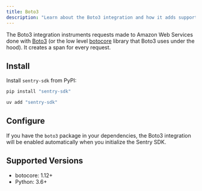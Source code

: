 ```yaml
---
title: Boto3
description: "Learn about the Boto3 integration and how it adds support for the Boto3 and botocore libraries."
---
```


The Boto3 integration instruments requests made to Amazon Web Services done with [Boto3](https://boto3.amazonaws.com/v1/documentation/api/latest/index.html) (or the low level [botocore](https://github.com/boto/botocore) library that Boto3 uses under the hood). It creates a span for every request.

## Install

Install `sentry-sdk` from PyPI:

```bash {tabTitle:pip}
pip install "sentry-sdk"
```
```bash {tabTitle:uv}
uv add "sentry-sdk"
```

## Configure

If you have the `boto3` package in your dependencies, the Boto3 integration will be enabled automatically when you initialize the Sentry SDK.

<PlatformContent includePath="getting-started-config" />

## Supported Versions

- botocore: 1.12+
- Python: 3.6+

<Include name="python-use-older-sdk-for-legacy-support.mdx" />
